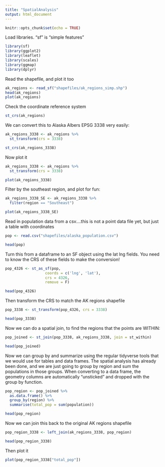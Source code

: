 ```yaml
---
title: "SpatialAnalysis"
output: html_document
---
```


```r
knitr::opts_chunk$set(echo = TRUE)
```

Load libraries. "sf" is "simple features"

```r
library(sf)
library(ggplot2)
library(leaflet)
library(scales)
library(ggmap)
library(dplyr)
```
Read the shapefile, and plot it too

```r
ak_regions <- read_sf("shapefiles/ak_regions_simp.shp")
head(ak_regions)
plot(ak_regions)
```

Check the coordinate reference system

```r
st_crs(ak_regions)
```

We can convert this to Alaska Albers EPSG 3338 very easily:

```r
ak_regions_3338 <- ak_regions %>%
  st_transform(crs = 3338)

st_crs(ak_regions_3338)
```
Now plot it

```r
ak_regions_3338 <- ak_regions %>%
  st_transform(crs = 3338)

plot(ak_regions_3338)
```
Filter by the southeast region, and plot for fun:

```r
ak_regions_3338_SE <- ak_regions_3338 %>%
  filter(region == "Southeast")

plot(ak_regions_3338_SE)
```

Read in population data from a csv....this is not a point data file yet, but just a table with coordinates

```r
pop <- read.csv("shapefiles/alaska_population.csv")

head(pop)
```

Turn this from a dataframe to an SF object using the lat lng fields. You need to know the CRS of these fields to make the conversion!

```r
pop_4326 <- st_as_sf(pop, 
                  coords = c('lng', 'lat'),
                  crs = 4326,
                  remove = F)

head(pop_4326)
```

Then transform the CRS to match the AK regions shapefile

```r
pop_3338 <- st_transform(pop_4326, crs = 3338)

head(pop_3338)
```

Now we can do a spatial join, to find the regions that the points are WITHIN:

```r
pop_joined <- st_join(pop_3338, ak_regions_3338, join = st_within)

head(pop_joined)
```

Now we can group by and summarize using the regular tidyverse tools that we would use for tables and data frames. The spatial analysis has already been done, and we are just going to group by region and sum the populations in those groups. When converting to a data frame, the geometry columns are automatically "unsticked" and dropped with the group by function.

```r
pop_region <- pop_joined %>% 
  as.data.frame() %>% 
  group_by(region) %>% 
  summarise(total_pop = sum(population))

head(pop_region)
```

Now we can join this back to the original AK regions shapefile

```r
pop_region_3338 <- left_join(ak_regions_3338, pop_region)

head(pop_region_3338)
```

Then plot it

```r
plot(pop_region_3338["total_pop"])
```

